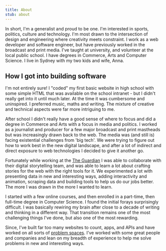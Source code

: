 ```yaml
---
title: About
stub: about
---
```


In short, I'm a generalist and proud to be one. I'm interested in sports,
politics, culture and technology. I'm most drawn to the intersection of design
and engineering where creativity meets constraint. I work as a web developer and
software engineer, but have previously worked in the broadcast and print media.
I've taught at university, and volunteer at the local public school. I have
degrees in Commerce, Arts and Computer Science. I live in Sydney with my two
kids and wife, Anna.

## How I got into building software

I'm not entirely sure! I "coded" my first basic website in high school with some
simple HTML that was available on the school intranet - but I didn't really get
into it until much later. At the time it was cumbersome and uninspired. I
preferred music, maths and writing. The mixture of creative and technical
aspects were far more intriguing to me.

After school I didn't really have a good sense of where to focus and did a
degree in Commerce and Arts with a focus in media and politics. I worked as a
journalist and producer for a few major broadcast and print mastheads but was
increasingly drawn back to the web. The media was (and still is) facing
existential challenges from 'big tech'. We were trying to figure out how to work
best in the new digital landscape, and after a lot of indirect and direct
exposure to web technologies I decided to give it another go.

Fortunately while working at the [The Guardian](https://www.theguardian.com/au)
I was able to collaborate with their digital storytelling team, and was able to
learn a lot about crafting stories for the web with the right tools for it. We
experimented a lot with presenting data in new and interesting ways, adding
interactivity and animation, scraping data and building tools to help us do our
jobs better. The more I was drawn in the more I wanted to learn.

I started with a few online courses, and then enrolled in a part-time, then
full-time degree in Computer Science. I found the initial forays surprisingly
difficult. I was basically rewiring my brain after close to a decade of writing
and thinking in a different way. That transition remains one of the most
challenging things I've done, but also one of the most rewarding.

Since, I've built far too many websites to count, apps, and APIs and have worked
on all sorts of [problem spaces](https://static.alhinds.com). I've worked with
some great people and companies and lean on my breadth of experience to help me
solve problems in new and interesting ways.
